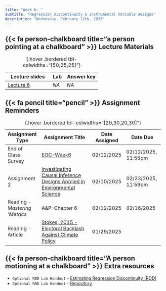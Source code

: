```yaml
---
title: "Week 6: "
subtitle: "Regression Discontinuity & Instrumental Variable Designs"
description: "Wednesday, February 12th, 2025"
---
```



## {{< fa person-chalkboard title="a person pointing at a chalkboard" >}} Lecture Materials {#lecture-materials}

| Lecture slides | Lab | Answer key |
|----------------|-----|------------|
| [Lecture 6](https://drive.google.com/file/d/150rJaV6XuOaZnEn-4_zAF26agLrb3Cb0/view?usp=sharing){target="_blank"} | *NA* | *NA* |

: {.hover .bordered tbl-colwidths="[50,25,25]"} 


## {{< fa pencil title="pencil" >}} Assignment Reminders {#assignment-reminders}

| Assignment Type | Assignment Title                              | Date Assigned  | Date Due                   |
|-----------------|-----------------------------------------------|----------------|----------------------------|
| End of Class Survey | [EOC-Week6](https://forms.gle/DTYnboMM5T75NnEH9){target="_blank"} | 02/12/2025 | 02/12/2025, 11:55pm |
| Assignment 2 | [Investigating Causal Inference Designs Applied in Environmental Science](https://docs.google.com/document/d/1c3RtddoEN-nXRerAWp4IgBvtw5zZyuBeezjmM3VM-QY/edit?usp=sharing){target="_blank"} | 02/10/2025 | 02/23/2025, 11:59pm |
| Reading - *Mastering 'Metrics*  | A&P: Chapter 6     | 02/12/2025 | 02/16/2025 |
| Reading - Article | [Stokes, 2015 - Electoral Backlash Against Climate Policy](https://drive.google.com/file/d/1y2Okzjq2EA43AW5JzCvFS8ecLpeP6NKh/view?usp=drive_link){target="_blank"} | 01/29/2025 | 


: {.hover .bordered tbl-colwidths="[20,30,20,30]"} 


## {{< fa person-chalkboard title="A person motioning at a chalkboard" >}} [**Extra resources**]{.teal-text .body-text-m}

- `Optional RDD Lab Handout` - [Estimating Regression Discontinuity (RDD)](https://garberadamc.github.io/eds241-policy-eval/RDD-SIM)
-  `Optional RDD Lab Handout` - [Repository](https://github.com/garberadamc/RDD-SIM)


